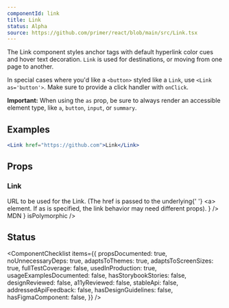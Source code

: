 ```yaml
---
componentId: link
title: Link
status: Alpha
source: https://github.com/primer/react/blob/main/src/Link.tsx
---
```


The Link component styles anchor tags with default hyperlink color cues and hover text decoration. `Link` is used for destinations, or moving from one page to another.

In special cases where you'd like a `<button>` styled like a `Link`, use `<Link as='button'>`. Make sure to provide a click handler with `onClick`.

**Important:** When using the `as` prop, be sure to always render an accessible element type, like `a`, `button`, `input`, or `summary`.

## Examples

```jsx live
<Link href="https://github.com">Link</Link>
```

## Props

### Link

<PropsTable>
  <PropsTableRow
    name="href"
    type="string"
    description={
      <>
        URL to be used for the Link. (The <InlineCode>href</InlineCode> is passed to the underlying{' '}
        <InlineCode>&lt;a&gt;</InlineCode> element. If <InlineCode>as</InlineCode> is specified, the link behavior may
        need different props).
      </>
    }
  />
  <PropsTableRow
    name="muted"
    type="boolean"
    defaultValue="false"
    description="Uses a less prominent shade for Link color, and the default link shade on hover"
  />
  <PropsTableRow name="underline" type="boolean" defaultValue="false" description="Adds underline to the Link" />
  <PropsTableRow name="hoverColor" type="string" description="Color used when hovering over link" />
  <PropsTableBasePropRows
    elementType="a"
    refType="HTMLAnchorElement"
    passthroughPropsLink={
      <Link href="https://developer.mozilla.org/en-US/docs/Web/HTML/Element/a#Attributes">MDN</Link>
    }
    isPolymorphic
  />
</PropsTable>

## Status

<ComponentChecklist
  items={{
    propsDocumented: true,
    noUnnecessaryDeps: true,
    adaptsToThemes: true,
    adaptsToScreenSizes: true,
    fullTestCoverage: false,
    usedInProduction: true,
    usageExamplesDocumented: false,
    hasStorybookStories: false,
    designReviewed: false,
    a11yReviewed: false,
    stableApi: false,
    addressedApiFeedback: false,
    hasDesignGuidelines: false,
    hasFigmaComponent: false,
  }}
/>
